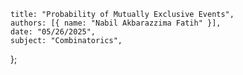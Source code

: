     title: "Probability of Mutually Exclusive Events",
    authors: [{ name: "Nabil Akbarazzima Fatih" }],
    date: "05/26/2025",
    subject: "Combinatorics",
};
